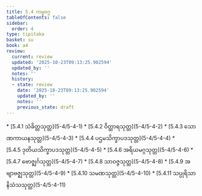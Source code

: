 ```yaml
---
title: 5.4 ကမ္မဝဂ္ဂ
tableOfContents: false
sidebar:
  order: 4
type: tipitaka
basket: su
book: a4
review:
  current: review
  updated: '2025-10-23T09:13:25.902594'
  updated_by: ''
  notes: ''
  history:
  - state: review
    date: '2025-10-23T09:13:25.902594'
    updated_by: ''
    notes: ''
    previous_state: draft
---
```



<ReviewStatus review={frontmatter.review} showDetails={true} />

<HypothesisAnnotation frontmatter={frontmatter} />

<DynamicBreadcrumb />



<TableOfContents book="a4" section="5.4">
* [5.4.1 သံခိတ္တသုတ္တ](5-4/5-4-1)
* [5.4.2 ဝိတ္ထာရသုတ္တ](5-4/5-4-2)
* [5.4.3 သောဏကာယနသုတ္တ](5-4/5-4-3)
* [5.4.4 ပဌမသိက္ခာပဒသုတ္တ](5-4/5-4-4)
* [5.4.5 ဒုတိယသိက္ခာပဒသုတ္တ](5-4/5-4-5)
* [5.4.6 အရိယမဂ္ဂသုတ္တ](5-4/5-4-6)
* [5.4.7 ဗောဇ္ဈင်္ဂသုတ္တ](5-4/5-4-7)
* [5.4.8 သာဝဇ္ဇသုတ္တ](5-4/5-4-8)
* [5.4.9 အဗျာဗဇ္ဈသုတ္တ](5-4/5-4-9)
* [5.4.10 သမဏသုတ္တ](5-4/5-4-10)
* [5.4.11 သပ္ပုရိသာနိသံသသုတ္တ](5-4/5-4-11)
</TableOfContents>